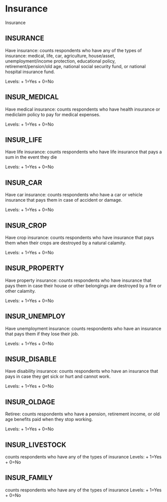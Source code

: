 # Insurance

Insurance

## INSURANCE
Have insurance: counts respondents who have any of the types of insurance: medical, life, car, agriculture, house/asset, unemployment/income protection, educational policy, retirement/pension/old age, national social security fund, or national hospital insurance fund. 

Levels:
+ 1=Yes
+ 0=No

## INSUR_MEDICAL
Have medical insurance: counts respondents who have health insurance or mediclaim policy to pay for medical expenses.

Levels:
+ 1=Yes
+ 0=No

## INSUR_LIFE
Have life insurance: counts respondents who have life insurance that pays a sum in the event they die

Levels:
+ 1=Yes
+ 0=No

## INSUR_CAR
Have car insurance: counts respondents who have a car or vehicle insurance that pays them in case of accident or damage.

Levels:
+ 1=Yes
+ 0=No

## INSUR_CROP
Have crop insurance: counts respondents who have insurance that pays them when their crops are destroyed by a natural calamity.  

Levels:
+ 1=Yes
+ 0=No

## INSUR_PROPERTY
Have property insurance: counts respondents who have insurance that pays them in case their house or other belongings are destroyed by a fire or other calamity. 

Levels:
+ 1=Yes
+ 0=No

## INSUR_UNEMPLOY
Have unemployment insurance: counts respondents who have an insurance that pays them if they lose their job. 

Levels:
+ 1=Yes
+ 0=No

## INSUR_DISABLE
Have disability insurance: counts respondents who have an insurance that pays in case they get sick or hurt and cannot work.

Levels:
+ 1=Yes
+ 0=No

## INSUR_OLDAGE
Retiree: counts respondents who have a pension, retirement income, or old age benefits paid when they stop working. 

Levels:
+ 1=Yes
+ 0=No

## INSUR_LIVESTOCK
counts respondents who have any of the types of insurance
Levels:
+ 1=Yes
+ 0=No

## INSUR_FAMILY
counts respondents who have any of the types of insurance
Levels:
+ 1=Yes
+ 0=No

